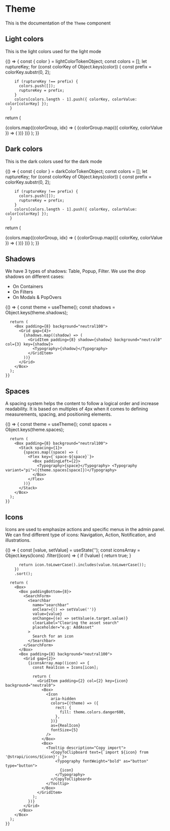 <!--- TimePicker.stories.mdx --->


<Meta title="Design System/Components/Theme" component={Box} />

# Theme

This is the documentation of the `Theme` component

## Light colors

This is the light colors used for the light mode

<Canvas>
  <Story name="light colors">
    {() => {
      const { color } = lightColorTokenObject;
      const colors = [];
      let ruptureKey;
      for (const colorKey of Object.keys(color)) {
        const prefix = colorKey.substr(0, 2);

        if (ruptureKey !== prefix) {
          colors.push([]);
          ruptureKey = prefix;
        }
        colors[colors.length - 1].push({ colorKey, colorValue: color[colorKey] });
      }

return (

<Box>
  <Grid>
    {colors.map((colorGroup, idx) => (
      <GridItem key={`color-group-${idx}`} padding={4}>
        <Stack spacing={2}>
          {colorGroup.map(({ colorKey, colorValue }) => (
            <ColorButton key={colorKey} colorKey={colorKey} color={colorValue} />
          ))}
        </Stack>
      </GridItem>
    ))}
  </Grid>
</Box>
); }}

  </Story>
</Canvas>

## Dark colors

This is the dark colors used for the dark mode

<Canvas>
  <Story name="dark colors">
    {() => {
      const { color } = darkColorTokenObject;
      const colors = [];
      let ruptureKey;
      for (const colorKey of Object.keys(color)) {
        const prefix = colorKey.substr(0, 2);

        if (ruptureKey !== prefix) {
          colors.push([]);
          ruptureKey = prefix;
        }
        colors[colors.length - 1].push({ colorKey, colorValue: color[colorKey] });
      }

return (

<Box>
  <Grid>
    {colors.map((colorGroup, idx) => (
      <GridItem key={`color-group-${idx}`} padding={4}>
        <Stack spacing={2}>
          {colorGroup.map(({ colorKey, colorValue }) => (
            <ColorButton key={colorKey} colorKey={colorKey} color={colorValue} />
          ))}
        </Stack>
      </GridItem>
    ))}
  </Grid>
</Box>
); }}

  </Story>
</Canvas>

## Shadows

We have 3 types of shadows: Table, Popup, Filter. We use the drop shadows on different cases:

- On Containers
- On Filters
- On Modals & PopOvers

<Canvas>
  <Story name="shadows">
    {() => {
      const theme = useTheme();
      const shadows = Object.keys(theme.shadows);

      return (
        <Box padding={8} background="neutral100">
          <Grid gap={4}>
            {shadows.map((shadow) => (
              <GridItem padding={8} shadow={shadow} background="neutral0" col={3} key={shadow}>
                <Typography>{shadow}</Typography>
              </GridItem>
            ))}
          </Grid>
        </Box>
      );
    }}

  </Story>
</Canvas>

## Spaces

A spacing system helps the content to follow a logical order and increase readability. It is based on multiples of 4px
when it comes to defining measurements, spacing, and positioning elements.

<Canvas>
  <Story name="spaces">
    {() => {
      const theme = useTheme();
      const spaces = Object.keys(theme.spaces);

      return (
        <Box padding={8} background="neutral100">
          <Stack spacing={1}>
            {spaces.map((space) => (
              <Flex key={`space-${space}`}>
                <Box paddingLeft={2}>
                  <Typography>{space}</Typography> <Typography variant="pi">({theme.spaces[space]})</Typography>
                </Box>
              </Flex>
            ))}
          </Stack>
        </Box>
      );
    }}

  </Story>
</Canvas>

## Icons

Icons are used to emphasize actions and specific menus in the admin panel. We can find different type of icons:
Navigation, Action, Notification, and illustrations.

<Canvas>
  <Story
    name="icons"
    parameters={{
      storyshots: { disable: true },
    }}
  >
    {() => {
      const [value, setValue] = useState('');
      const iconsArray = Object.keys(Icons)
        .filter((icon) => {
          if (!value) {
            return true;
          }

          return icon.toLowerCase().includes(value.toLowerCase());
        })
        .sort();

      return (
        <Box>
          <Box paddingBottom={8}>
            <SearchForm>
              <Searchbar
                name="searchbar"
                onClear={() => setValue('')}
                value={value}
                onChange={(e) => setValue(e.target.value)}
                clearLabel="Clearing the asset search"
                placeholder="e.g: AddAsset"
              >
                Search for an icon
              </Searchbar>
            </SearchForm>
          </Box>
          <Box padding={8} background="neutral100">
            <Grid gap={2}>
              {iconsArray.map((icon) => {
                const RealIcon = Icons[icon];

                return (
                  <GridItem padding={2} col={2} key={icon} background="neutral0">
                    <Box>
                      <Icon
                        aria-hidden
                        colors={(theme) => ({
                          rect: {
                            fill: theme.colors.danger600,
                          },
                        })}
                        as={RealIcon}
                        fontSize={5}
                      />
                    </Box>
                    <Box>
                      <Tooltip description="Copy import">
                        <CopyToClipboard text={`import ${icon} from '@strapi/icons/${icon}';`}>
                          <Typography fontWeight="bold" as="button" type="button">
                            {icon}
                          </Typography>
                        </CopyToClipboard>
                      </Tooltip>
                    </Box>
                  </GridItem>
                );
              })}
            </Grid>
          </Box>
        </Box>
      );
    }}

  </Story>
</Canvas>
